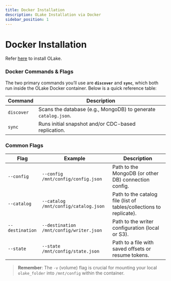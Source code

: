 ```yaml
---
title: Docker Installation
description: OLake Installation via Docker
sidebar_position: 1
---
```


# Docker Installation

Refer [here](../getting-started) to install OLake.

### Docker Commands & Flags


The two primary commands you’ll use are **`discover`** and **`sync`**, which both run inside the OLake Docker container. Below is a quick reference table:

| Command                             | Description                                                           |
|-------------------------------------|-----------------------------------------------------------------------|
| `discover`                          | Scans the database (e.g., MongoDB) to generate `catalog.json`.        |
| `sync`                              | Runs initial snapshot and/or CDC-based replication.                   |

### Common Flags

| Flag                       | Example                              | Description                                                             |
|---------------------------|--------------------------------------|-------------------------------------------------------------------------|
| `--config`                | `--config /mnt/config/config.json`   | Path to the MongoDB (or other DB) connection config.                    |
| `--catalog`               | `--catalog /mnt/config/catalog.json` | Path to the catalog file (list of tables/collections to replicate).     |
| `--destination`           | `--destination /mnt/config/writer.json` | Path to the writer configuration (local or S3).                         |
| `--state`                 | `--state /mnt/config/state.json`     |  Path to a file with saved offsets or resume tokens.          |

> **Remember**: The `-v` (volume) flag is crucial for mounting your local `olake_folder` into `/mnt/config` within the container.

